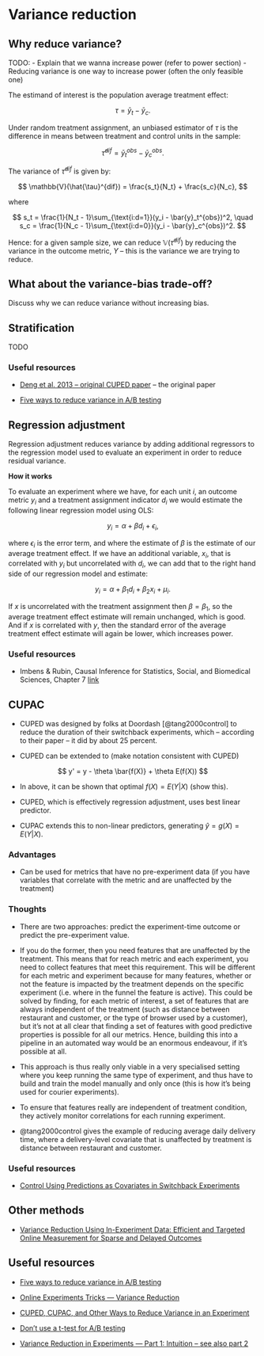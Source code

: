 # Variance reduction

## Why reduce variance?

TODO:
- Explain that we wanna increase power (refer to power section)
- Reducing variance is one way to increase power (often the only feasible one)

The estimand of interest is the population average treatment effect:

$$
\tau = \bar{y}_t - \bar{y}_c.
$$

Under random treatment assignment, an unbiased estimator of $\tau$ is the difference in means between treatment and control units in the sample:

$$
\hat{\tau}^{dif} = \bar{y}_t^{obs} - \bar{y}_c^{obs}.
$$

The variance of $\hat{\tau}^{dif}$ is given by:

$$
\mathbb{V}(\hat{\tau}^{dif}) = \frac{s_t}{N_t} + \frac{s_c}{N_c},
$$

where

$$
s_t = \frac{1}{N_t - 1}\sum_{\text{i:d=1}}(y_i - \bar{y}_t^{obs})^2, \quad s_c = \frac{1}{N_c - 1}\sum_{\text{i:d=0}}(y_i - \bar{y}_c^{obs})^2.
$$

Hence: for a given sample size, we can reduce $\mathbb{V}(\hat{\tau}^{dif})$ by reducing the variance in the outcome metric, $Y$ -- this is the variance we are trying to reduce.

## What about the variance-bias trade-off?

Discuss why we can reduce variance without increasing bias.



## Stratification

TODO

### Useful resources

- [Deng et al. 2013 -- original CUPED paper](https://www.exp-platform.com/Documents/2013-02-CUPED-ImprovingSensitivityOfControlledExperiments.pdf) -- the original paper

- [Five ways to reduce variance in A/B testing](https://bytepawn.com/five-ways-to-reduce-variance-in-ab-testing.html#five-ways-to-reduce-variance-in-ab-testing)



## Regression adjustment

Regression adjustment reduces variance by adding additional regressors to the regression model used to evaluate an experiment in order to reduce residual variance.

**How it works**

To evaluate an experiment where we have, for each unit $i$, an outcome metric $y_i$ and a treatment assignment indicator $d_i$ we would estimate the following linear regression model using OLS:

$$
y_i = \alpha + \beta d_i + \epsilon_i,
$$

where $\epsilon_i$ is the error term, and where the estimate of $\beta$ is the estimate of our average treatment effect. If we have an additional variable, $x_i$, that is correlated with $y_i$ but uncorrelated with $d_i$, we can add that to the right hand side of our regression model and estimate:

$$
y_i = \alpha + \beta_1 d_i + \beta_2 x_i + \mu_i.
$$

If $x$ is uncorrelated with the treatment assignment then $\beta = \beta_1$, so the average treatment effect estimate will remain unchanged, which is good. And if $x$ is correlated with $y$, then the standard error of the average treatment effect estimate will again be lower, which increases power.

### Useful resources

- Imbens & Rubin, Causal Inference for Statistics, Social, and Biomedical Sciences, Chapter 7 [link](https://www.cambridge.org/core/books/causal-inference-for-statistics-social-and-biomedical-sciences/71126BE90C58F1A431FE9B2DD07938AB)


## CUPAC

- CUPED was designed by folks at Doordash [@tang2000control] to reduce the duration of their switchback experiments, which -- according to their paper -- it did by about 25 percent.

- CUPED can be extended to (make notation consistent with CUPED)

$$
y' = y - \theta \bar{f(X)} + \theta E(f(X))
$$

- In above, it can be shown that optimal $f(X) = E(Y|X)$ (show this).

- CUPED, which is effectively regression adjustment, uses best linear predictor.

- CUPAC extends this to non-linear predictors, generating $\hat{y} = g(X) = E(Y|X)$.

### Advantages

- Can be used for metrics that have no pre-experiment data (if you have variables that correlate with the metric and are unaffected by the treatment)

### Thoughts

- There are two approaches: predict the experiment-time outcome or predict the pre-experiment value.

- If you do the former, then you need features that are unaffected by the treatment. This means that for reach metric and each experiment, you need to collect features that meet this requirement. This will be different for each metric and experiment because for many features, whether or not the feature is impacted by the treatment depends on the specific experiment (i.e. where in the funnel the feature is active). This could be solved by finding, for each metric of interest, a set of features that are always independent of the treatment (such as distance between restaurant and customer, or the type of browser used by a customer), but it's not at all clear that finding a set of features with good predictive properties is possible for all our metrics. Hence, building this into a pipeline in an automated way would be an enormous endeavour, if it's possible at all.

- This approach is thus really only viable in a very specialised setting where you keep running the same type of experiment, and thus have to build and train the model manually and only once (this is how it's being used for courier experiments).

- To ensure that features really are independent of treatment condition, they actively monitor correlations for each running experiment.

- @tang2000control gives the example of reducing average daily delivery time, where a delivery-level covariate that is unaffected by treatment is distance between restaurant and customer. 


### Useful resources

- [Control Using Predictions as Covariates in Switchback Experiments]([file:///Users/fabian.gunzinger/Downloads/code_final_draft1.pdf](https://www.researchgate.net/publication/345698207_Control_Using_Predictions_as_Covariates_in_Switchback_Experiments))


## Other methods

- [Variance Reduction Using In-Experiment Data: Efficient and Targeted Online Measurement for Sparse and Delayed Outcomes](https://alexdeng.github.io/public/files/kdd2023-inexp.pdf)


## Useful resources

- [Five ways to reduce variance in A/B testing](https://bytepawn.com/five-ways-to-reduce-variance-in-ab-testing.html#five-ways-to-reduce-variance-in-ab-testing)

- [Online Experiments Tricks — Variance Reduction](https://towardsdatascience.com/online-experiments-tricks-variance-reduction-291b6032dcd7)

- [CUPED, CUPAC, and Other Ways to Reduce Variance in an Experiment](https://j-sephb-lt-n.github.io/exploring_statistics/cuped_cupac_and_other_variance_reduction_techniques.html)

- [Don't use a t-test for A/B testing](https://towardsdatascience.com/dont-use-a-t-test-for-a-b-testing-e4d2ef7ab9b6)

- [Variance Reduction in Experiments — Part 1: Intuition -- see also part 2](https://towardsdatascience.com/variance-reduction-in-experiments-part-1-intuition-68b270a0df71)
